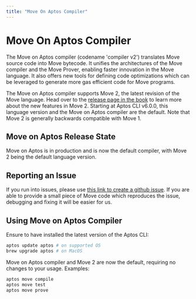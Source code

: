 ```yaml
---
title: "Move On Aptos Compiler"
---
```


# Move On Aptos Compiler

The Move on Aptos compiler (codename 'compiler v2') translates Move source code into Move bytecode. It unifies the architectures of the Move compiler and the Move Prover, enabling faster innovation in the Move language. It also offers new tools for defining code optimizations which can be leveraged to generate more gas efficient code for Move programs.

The Move on Aptos compiler supports Move 2, the latest revision of the Move language. Head over to the [release page in the book](book/move-2.mdx) to learn more about the new features in Move 2. Starting at Aptos CLI v6.0.0, this language version and the Move on Aptos compiler are the default. Note that Move 2 is generally backwards compatible with Move 1.

## Move on Aptos Release State

Move on Aptos is in production and is now the default compiler, with Move 2 being the default language version.

## Reporting an Issue

If you run into issues, please use [this link to create a github issue][bug]. If you are able to provide a small piece of Move code which reproduces the issue, debugging and fixing it will be easier for us.

[bug]: https://github.com/aptos-labs/aptos-core/issues/new?title=[compiler-v2]%20%3CPLEASE%20NAME%20IT%3E&body=%3CPLEASE%20DESCRIBE%20IT%3E&labels=compiler-v2&projects=aptos-labs/16

## Using Move on Aptos Compiler

Ensure to have installed the latest version of the Aptos CLI:

```bash filename="Terminal"
aptos update aptos # on supported OS
brew upgrade aptos # on MacOS
```

Move on Aptos compiler and Move 2 are now the default, requiring no changes to your usage. Examples:

```bash filename="Terminal"
aptos move compile
aptos move test
aptos move prove
```
